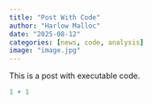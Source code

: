 ```yaml
---
title: "Post With Code"
author: "Harlow Malloc"
date: "2025-08-12"
categories: [news, code, analysis]
image: "image.jpg"
---
```


This is a post with executable code.

```r
1 + 1
```

